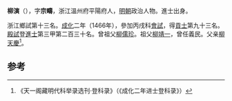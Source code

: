 '''柳演'''（{{bd|1433年||？}}），字'''宗疇'''，浙江溫州府平陽府人，[[明朝|明朝]]政治人物。進士出身。

浙江鄉試第十三名。[[成化|成化]]二年（1466年），參加丙戌科[[會試|會試]]，得[[貢士|貢士]]第九十三名。[[殿試|殿試]]登[[進士|進士]]第三甲第二百三十名。曾祖父[[柳儒珍|柳儒珍]]。祖父[[柳靖一|柳靖一]]，曾任義民。父亲[[柳天慶|柳天慶]]<ref>《天一阁藏明代科举录选刊·登科录》（《成化二年进士登科录》）</ref>。

==参考==
{{reflist}}
{{明朝人物小作品}}
{{成化二年丙戌科殿試金榜}}